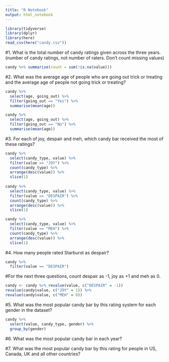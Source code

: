 ```yaml
---
title: "R Notebook"
output: html_notebook
---
```


```r
library(tidyverse)
library(dplyr)
library(here)
read_csv(here("candy.csv"))
```

#1. What is the total number of candy ratings given across the three years. (number of candy ratings, not number of raters. Don’t count missing values)

```r
candy %>% summarise(count = sum(!is.na(value)))
```

#2. What was the average age of people who are going out trick or treating and the average age of people not going trick or treating?

```r
candy %>% 
  select(age, going_out) %>% 
  filter(going_out == "Yes") %>% 
  summarise(mean(age))

candy %>% 
  select(age, going_out) %>% 
  filter(going_out == "No") %>% 
  summarise(mean(age))
```
#3. For each of joy, despair and meh, which candy bar received the most of these ratings?
```r
candy %>%
  select(candy_type, value) %>% 
  filter(value == "JOY") %>% 
  count(candy_type) %>% 
  arrange(desc(value)) %>% 
  slice(1)
  
candy %>% 
  select(candy_type, value) %>% 
  filter(value == "DESPAIR") %>% 
  count(candy_type) %>% 
  arrange(desc(value)) %>% 
  slice(1)

candy %>% 
  select(candy_type, value) %>% 
  filter(value == "MEH") %>% 
  count(candy_type) %>% 
  arrange(desc(value)) %>% 
  slice(1)
```

#4. How many people rated Starburst as despair?
```r
candy %>% 
  filter(value == "DESPAIR")
```

#For the next three questions, count despair as -1, joy as +1 and meh as 0.
```r
candy <- candy %>% revalue(value, c("DESPAIR" = -1))
revalue(candy$value, c("JOY" = 1)) %>% 
revalue(candy$value, c("MEH" = 0))
```

#5. What was the most popular candy bar by this rating system for each gender in the dataset?
```r
candy %>% 
  select(value, candy_type, gender) %>% 
  group_by(gender)
```


#6. What was the most popular candy bar in each year?

#7. What was the most popular candy bar by this rating for people in US, Canada, UK and all other countries?